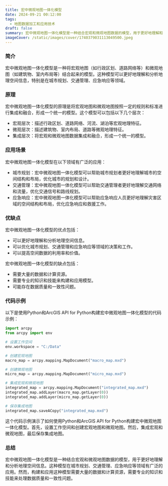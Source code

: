 ```yaml
---
title: 宏中微观地图一体化模型
date: 2024-09-21 00:12:00
tags:
  - 地图数据加工和应用技术
draft: false
summary: 宏中微观地图一体化模型是一种结合宏观和微观地图数据的模型，用于更好地理解和分析地理空间信息。
imageCover: /static/images/cover/1740379031113049500.jpeg
---
```


### 简介

宏中微观地图一体化模型是一种将宏观地图（如行政区划、道路网络等）和微观地图（如建筑物、室内布局等）结合起来的模型。这种模型可以更好地理解和分析地理空间信息，特别是在城市规划、交通管理、应急响应等领域。

### 原理

宏中微观地图一体化模型的原理是将宏观地图和微观地图按照一定的规则和标准进行集成和融合，形成一个统一的模型。这个模型可以包括以下几个层次：

- 宏观层次：描述行政区划、道路网络、河流、湖泊等宏观地理特征。
- 微观层次：描述建筑物、室内布局、道路等微观地理特征。
- 集成层次：将宏观和微观地图数据集成和融合，形成一个统一的模型。

### 应用场景

宏中微观地图一体化模型在以下领域有广泛的应用：

- 城市规划：宏中微观地图一体化模型可以帮助城市规划者更好地理解城市的空间结构和布局，优化城市的规划和设计。
- 交通管理：宏中微观地图一体化模型可以帮助交通管理者更好地理解交通网络和流量，优化交通信号和路线规划。
- 应急响应：宏中微观地图一体化模型可以帮助应急响应人员更好地理解灾害区域的空间结构和布局，优化应急响应和救援工作。

### 优缺点

宏中微观地图一体化模型的优点包括：

- 可以更好地理解和分析地理空间信息。
- 可以优化城市规划、交通管理和应急响应等领域的决策和工作。
- 可以提高空间数据的利用率和价值。

宏中微观地图一体化模型的缺点包括：

- 需要大量的数据和计算资源。
- 需要专业的知识和技能来构建和应用模型。
- 可能存在数据质量和一致性问题。

### 代码示例

以下是使用Python和ArcGIS API for Python构建宏中微观地图一体化模型的代码示例：

```python
import arcpy
from arcpy import env

# 设置工作空间
env.workspace = "C:/Data"

# 创建宏观地图
macro_map = arcpy.mapping.MapDocument("macro_map.mxd")

# 创建微观地图
micro_map = arcpy.mapping.MapDocument("micro_map.mxd")

# 集成宏观和微观地图
integrated_map = arcpy.mapping.MapDocument("integrated_map.mxd")
integrated_map.addLayer(macro_map.getLayer(0))
integrated_map.addLayer(micro_map.getLayer(0))

# 保存集成地图
integrated_map.saveACopy("integrated_map.mxd")
```

这个代码示例演示了如何使用Python和ArcGIS API for Python构建宏中微观地图一体化模型。首先，设置工作空间和创建宏观地图和微观地图。然后，集成宏观和微观地图，最后保存集成地图。

### 总结

宏中微观地图一体化模型是一种结合宏观和微观地图数据的模型，用于更好地理解和分析地理空间信息。这种模型在城市规划、交通管理、应急响应等领域有广泛的应用。然而，构建和应用这种模型需要大量的数据和计算资源，需要专业的知识和技能来处理数据质量和一致性问题。
